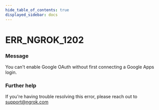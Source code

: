 ```yaml
---
hide_table_of_contents: true
displayed_sidebar: docs
---
```



# ERR_NGROK_1202

### Message
You can't enable Google OAuth without first connecting a Google Apps login.

<ErrorDetails error='err_ngrok_1202' />


### Further help
If you're having trouble resolving this error, please reach out to [support@ngrok.com](mailto:support@ngrok.com?subject=Help%20with%20ERR_NGROK_1202)


